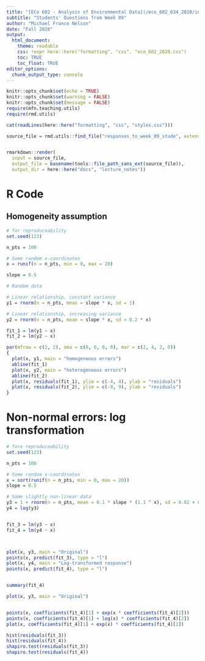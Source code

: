 ```yaml
---
title: "[ECo 602 - Analysis of Environmental Data](/eco_602_634_2020/index.html){target='_blank'}"
subtitle: "Students' Questions from Week 09"
author: "Michael France Nelson"
date: "Fall 2020"
output:
  html_document:
    theme: readable
    css: !expr here::here("formatting", "css", "eco_602_2020.css")
    toc: TRUE
    toc_float: TRUE
editor_options: 
  chunk_output_type: console
---
```


```r
knitr::opts_chunk$set(echo = TRUE)
knitr::opts_chunk$set(warning = FALSE)
knitr::opts_chunk$set(message = FALSE)
require(mfn.teaching.utils)
require(rmd.utils)
```

```r
cat(readLines(here::here("formatting", "css", "styles.css")))
```

```r

source_file = rmd.utils::find_file("responses_to_week_09_stude", extension = "Rmd")


rmarkdown::render(
  input = source_file, 
  output_file = basename(tools::file_path_sans_ext(source_file)),
  output_dir = here::here("docs", "lecture_notes"))

```





# R Code

## Homogeneity assumption

```r

# for reproduceability
set.seed(123)

n_pts = 100

# Some random x-coordinates
x = runif(n = n_pts, min = 0, max = 20)

slope = 0.5

# Random data

# Linear relationship, constant variance
y1 = rnorm(n = n_pts, mean = slope * x, sd = 1)

# Linear relationship, increasing variance
y2 = rnorm(n = n_pts, mean = slope * x, sd = 0.2 * x)

fit_1 = lm(y1 ~ x)
fit_2 = lm(y2 ~ x)

par(mfrow = c(2, 2), oma = c(0, 0, 0, 0), mar = c(2, 4, 2, 0))
{
  plot(x, y1, main = "homogeneous errors")
  abline(fit_1)
  plot(x, y2, main = "heterogeneous errors")
  abline(fit_2)
  plot(x, residuals(fit_1), ylim = c(-4, 4), ylab = "residuals")
  plot(x, residuals(fit_2), ylim = c(-9, 9), ylab = "residuals")
}

```


# Non-normal errors: log transformation

```r

# fore reproduceability
set.seed(123)

n_pts = 100

# Some random x-coordinates
x = sort(runif(n = n_pts, min = 0, max = 20))
slope = 0.5

# Some slightly non-linear data
y3 = 1 + rnorm(n = n_pts, mean = 0.1 * slope * (1.1 ^ x), sd = 0.02 + 0.02 * x)
y4 = log(y3)


fit_3 = lm(y3 ~ x)
fit_4 = lm(y4 ~ x)



plot(x, y3, main = "Original")
points(x, predict(fit_3), type = "l")
plot(x, y4, main = "Log-transformed response")
points(x, predict(fit_4), type = "l")


summary(fit_4)

plot(x, y3, main = "Original")


points(x, coefficients(fit_4)[1] + exp(x * coefficients(fit_4)[2]))
points(x, coefficients(fit_4)[1] + log(x) * coefficients(fit_4)[2])
plot(x, coefficients(fit_4)[1] + exp(x) * coefficients(fit_4)[2])

hist(residuals(fit_3))
hist(residuals(fit_4))
shapiro.test(residuals(fit_3))
shapiro.test(residuals(fit_4))

```
